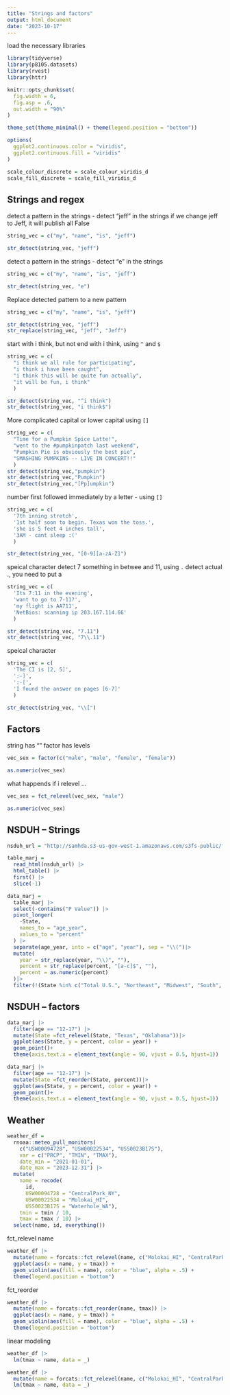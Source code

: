 ```yaml
---
title: "Strings and factors"
output: html_document
date: "2023-10-17"
---
```


load the necessary libraries

```r
library(tidyverse)
library(p8105.datasets)
library(rvest)
library(httr)

knitr::opts_chunk$set(
  fig.width = 6,
  fig.asp = .6,
  out.width = "90%"
)

theme_set(theme_minimal() + theme(legend.position = "bottom"))

options(
  ggplot2.continuous.color = "viridis",
  ggplot2.continuous.fill = "viridis"
)

scale_colour_discrete = scale_colour_viridis_d
scale_fill_discrete = scale_fill_viridis_d
```

## Strings and regex

detect a pattern in the strings - detect "jeff" in the strings
if we change jeff to Jeff, it will publish all False
```r
string_vec = c("my", "name", "is", "jeff")

str_detect(string_vec, "jeff")
```

detect a pattern in the strings - detect "e" in the strings
```r
string_vec = c("my", "name", "is", "jeff")

str_detect(string_vec, "e")
```

Replace detected pattern to a new pattern
```r
string_vec = c("my", "name", "is", "jeff")

str_detect(string_vec, "jeff")
str_replace(string_vec, "jeff", "Jeff")
```

start with i think, but not end with i think, using `^` and `$`
```r
string_vec = c(
  "i think we all rule for participating",
  "i think i have been caught",
  "i think this will be quite fun actually",
  "it will be fun, i think"
  )

str_detect(string_vec, "^i think")
str_detect(string_vec, "i think$")
```

More complicated
capital or lower capital using `[]`
```r
string_vec = c(
  "Time for a Pumpkin Spice Latte!",
  "went to the #pumpkinpatch last weekend",
  "Pumpkin Pie is obviously the best pie",
  "SMASHING PUMPKINS -- LIVE IN CONCERT!!"
  )
str_detect(string_vec,"pumpkin")
str_detect(string_vec,"Pumpkin")
str_detect(string_vec,"[Pp]umpkin")
```

number first followed immediately by a letter - using `[]`
```r
string_vec = c(
  '7th inning stretch',
  '1st half soon to begin. Texas won the toss.',
  'she is 5 feet 4 inches tall',
  '3AM - cant sleep :('
  )

str_detect(string_vec, "[0-9][a-zA-Z]")
```

speical character 
detect 7 something in betwee and 11, using `.`
detect actual ., you need to put a \
```r
string_vec = c(
  'Its 7:11 in the evening',
  'want to go to 7-11?',
  'my flight is AA711',
  'NetBios: scanning ip 203.167.114.66'
  )

str_detect(string_vec, "7.11")
str_detect(string_vec, "7\\.11")
```

speical character 
```r
string_vec = c(
  'The CI is [2, 5]',
  ':-]',
  ':-[',
  'I found the answer on pages [6-7]'
  )

str_detect(string_vec, "\\[")
```

## Factors
string has ""
factor has levels 
```r
vec_sex = factor(c("male", "male", "female", "female"))

as.numeric(vec_sex)
```

what happends if i relevel ...
```r
vec_sex = fct_relevel(vec_sex, "male")

as.numeric(vec_sex)
```

## NSDUH -- Strings

```r
nsduh_url = "http://samhda.s3-us-gov-west-1.amazonaws.com/s3fs-public/field-uploads/2k15StateFiles/NSDUHsaeShortTermCHG2015.htm"

table_marj = 
  read_html(nsduh_url) |> 
  html_table() |> 
  first() |>
  slice(-1)
```

```r
data_marj = 
  table_marj |>
  select(-contains("P Value")) |>
  pivot_longer(
    -State,
    names_to = "age_year",
    values_to = "percent"
  ) |>
  separate(age_year, into = c("age", "year"), sep = "\\(")|>
  mutate(
    year = str_replace(year, "\\)", ""),
    percent = str_replace(percent, "[a-c]$", ""),
    percent = as.numeric(percent)
  )|>
  filter(!(State %in% c("Total U.S.", "Northeast", "Midwest", "South", "West")))
```


## NSDUH -- factors

```r
data_marj |>
  filter(age == "12-17") |>
  mutate(State =fct_relevel(State, "Texas", "Oklahoma"))|>
  ggplot(aes(State, y = percent, color = year)) +
  geom_point()+
  theme(axis.text.x = element_text(angle = 90, vjust = 0.5, hjust=1))
```

```r
data_marj |>
  filter(age == "12-17") |>
  mutate(State =fct_reorder(State, percent))|>
  ggplot(aes(State, y = percent, color = year)) +
  geom_point()+
  theme(axis.text.x = element_text(angle = 90, vjust = 0.5, hjust=1))
```

## Weather

```r
weather_df = 
  rnoaa::meteo_pull_monitors(
    c("USW00094728", "USW00022534", "USS0023B17S"),
    var = c("PRCP", "TMIN", "TMAX"), 
    date_min = "2021-01-01",
    date_max = "2023-12-31") |>
  mutate(
    name = recode(
      id, 
      USW00094728 = "CentralPark_NY", 
      USW00022534 = "Molokai_HI",
      USS0023B17S = "Waterhole_WA"),
    tmin = tmin / 10,
    tmax = tmax / 10) |>
  select(name, id, everything())
```

fct_relevel name
```r
weather_df |>
  mutate(name = forcats::fct_relevel(name, c("Molokai_HI", "CentralPark_NY", "Waterhole_WA"))) |> 
  ggplot(aes(x = name, y = tmax)) + 
  geom_violin(aes(fill = name), color = "blue", alpha = .5) + 
  theme(legend.position = "bottom")
```

fct_reorder
```r
weather_df |>
  mutate(name = forcats::fct_reorder(name, tmax)) |> 
  ggplot(aes(x = name, y = tmax)) + 
  geom_violin(aes(fill = name), color = "blue", alpha = .5) + 
  theme(legend.position = "bottom")
```

linear modeling
```r
weather_df |>
  lm(tmax ~ name, data = _)
```

```r
weather_df |>
  mutate(name = forcats::fct_relevel(name, c("Molokai_HI", "CentralPark_NY", "Waterhole_WA"))) |> 
  lm(tmax ~ name, data = _)
```


## 






